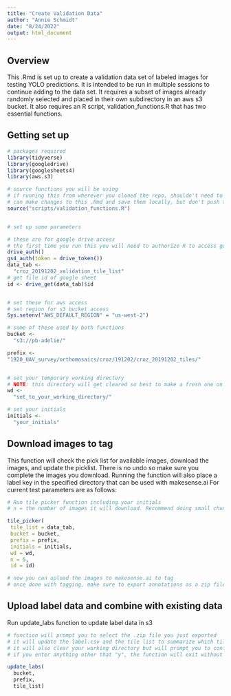 ```yaml
---
title: "Create Validation Data"
author: "Annie Schmidt"
date: "8/24/2022"
output: html_document
---
```

## Overview
This .Rmd is set up to create a validation data set of labeled images for testing YOLO predictions.
It is intended to be run in multiple sessions to continue adding to the data set.
It requires a subset of images already randomly selected and placed in their own subdirectory in an aws s3 bucket.
It also requires an R script, validation_functions.R that has two essential functions.

## Getting set up
```r
# packages required
library(tidyverse)
library(googledrive)
library(googlesheets4)
library(aws.s3)

# source functions you will be using
# if running this from wherever you cloned the repo, shouldn't need to alter this path
# can make changes to this .Rmd and save them locally, but don't push to repo
source("scripts/validation_functions.R")


# set up some parameters

# these are for google drive access
# the first time you run this you will need to authorize R to access google drive
drive_auth()
gs4_auth(token = drive_token())
data_tab <-
  "croz_20191202_validation_tile_list"
# get file id of google sheet
id <- drive_get(data_tab)$id


# set these for aws access
# set region for s3 bucket access
Sys.setenv("AWS_DEFAULT_REGION" = "us-west-2")

# some of these used by both functions
bucket <- 
  "s3://pb-adelie/"

prefix <-
"1920_UAV_survey/orthomosaics/croz/191202/croz_20191202_tiles/"


# set your temporary working directory
# NOTE: this directory will get cleared so best to make a fresh one on your desktop for this purpose. Make sure it has the trailing slash.
wd <-
  "set_to_your_working_directory/" 

# set your initials
initials <-
  "your_initials"


```

## Download images to tag
This function will check the pick list for available images, download the images, and update the picklist.
There is no undo so make sure you complete the images you download.
Running the function will also place a label key in the specified directory that can be used with makesense.ai
For current test parameters are as follows:
```r
# Run tile picker function including your initials
# n = the number of images it will download. Recommend doing small chunks of 3-5 so you can ensure you complete them all

tile_picker(
 tile_list = data_tab,
 bucket = bucket,
 prefix = prefix,
 initials = initials,
 wd = wd,
 n = 5, 
 id = id)

# now you can upload the images to makesense.ai to tag
# once done with tagging, make sure to export annotations as a zip file in YOLO format and continue to next step

```

## Upload label data and combine with existing data
Run update_labs function to update label data in s3

```r
# function will prompt you to select the .zip file you just exported
# it will update the label.csv and the tile list to summarize which tiles were tagged and how many labels of each class were in each tile
# it will also clear your working directory but will prompt you to confirm first
# if you enter anything other that "y", the function will exit without clearing the files

update_labs(
  bucket,
  prefix,
  tile_list)

```